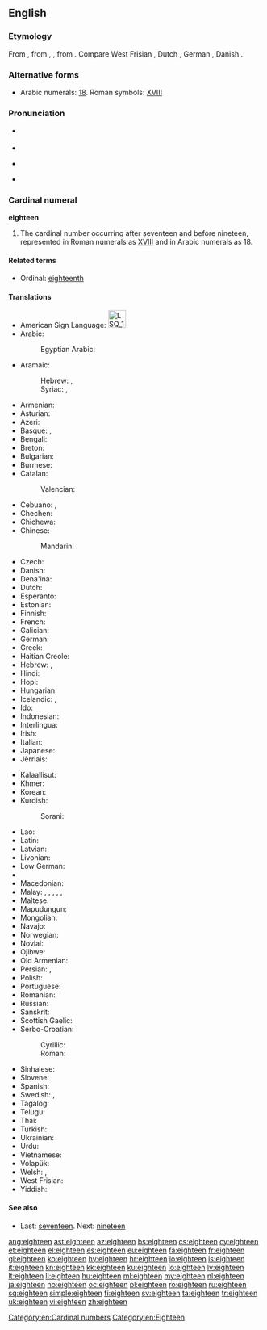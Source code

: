 ==English==

===Etymology===
From {{etyl|enm}} {{term|ehtetene|lang=enm}}, from {{etyl|ang}} {{term|eahtatiene|eahtatīene|lang=ang}}, {{term|eahtatene|eahtatēne|lang=ang}}, from {{etyl|gem-pro|en}} {{recons|ahtōutehun|lang=gem-pro}}. Compare West Frisian {{term|achttjin|lang=fy}}, Dutch {{term|achttien|lang=nl}}, German {{term|achtzehn|lang=de}}, Danish {{term|atten|lang=da}}.

===Alternative forms===
* Arabic numerals: [[18]]. Roman symbols: [[XVIII]]

===Pronunciation===
* {{qualifier|next word stressed near the first syllable}}
*: {{a|UK|US}} {{IPA|/ˈeɪ.tiːn/}}
* {{audio|en-us-eighteen.ogg|Audio (US)}}
* {{qualifier|next word stressed after the first syllable}}
*: {{a|UK|US}} {{IPA|/ˌeɪˈtiːn/}}
* {{rhymes|iːn}}

===Cardinal numeral===
'''eighteen'''

# The cardinal number occurring after seventeen and before nineteen, represented in Roman numerals as [[XVIII]] and in Arabic numerals as 18.

====Related terms====
* Ordinal: [[eighteenth]]

====Translations====
{{trans-top|cardinal number}}
* American Sign Language: [[Image:LSQ 18.jpg|35px]]
* Arabic: {{t-|ar|ثمانية عشر|tr=θamāniyaʈ ʕášar}}
*: Egyptian Arabic: {{tø|arz|تمنتاشر|tr=tamantaashar|sc=Arab}}
* Aramaic:
*: Hebrew: {{tø|arc|תמנעסר|m|tr=tmāna‘sar|sc=Hebr}}, {{tø|arc|תמנעסרא|f|tr=tmāna‘esrē|sc=Hebr}}
*: Syriac: {{tø|arc|ܬܡܢܥܣܪ|m|tr=tmāna‘sar|sc=Syrc}}, {{tø|arc|ܬܡܢܥܣܪܐ|f|tr=tmāna‘esrē|sc=Syrc}}
* Armenian: {{t+|hy|տասնութ|tr=tasnut'}}
* Asturian: {{t+|ast|dieciocho}}
* Azeri: {{t+|az|on səkkiz}}
* Basque: {{t+|eu|hemezortzi}}, {{t+|eu|hamazortzi}}
* Bengali: {{t-|bn|আঠারো|tr=aţharo}}
* Breton: {{t+|br|triwec'h}}
* Bulgarian: {{t-|bg|осемнадесет|tr=osemnadeset|sc=Cyrl}}
* Burmese: {{t-|my|ဆယ့်ရှစ်|tr=hsè.shit|sc=Mymr}}
* Catalan: {{t+|ca|divuit}}
*: Valencian: {{t-|ca|dihuit}}
* Cebuano: {{tø|ceb|napulo'g walo}}, {{tø|ceb|disiotso}}
* Chechen: {{tø|ce|берхIитта|tr=berhitta}}
* Chichewa: {{tø|ny|khumi n'zisanu n'zitatu}}
* Chinese:
*: Mandarin: {{t|cmn|十八|tr=shíbā}}
* Czech: {{t+|cs|osmnáct}}
* Danish: {{t+|da|atten}}
* Dena'ina: {{tø|tfn|łtaqul'i beq'di}}
* Dutch: {{t+|nl|achttien|f}}
* Esperanto: {{t-|eo|dek ok}}
* Estonian: {{t+|et|kaheksateist}}
* Finnish: {{t+|fi|kahdeksantoista}}
* French: {{t+|fr|dix-huit|m}}
* Galician: {{t+|gl|dezaoito}}
* German: {{t+|de|achtzehn}}
* Greek: {{t+|el|δεκαοκτώ|tr=dekaoktó}}
* Haitian Creole: {{tø|ht|dizuit}}
* Hebrew: {{t-|he|שמונה עשרה|alt=שְׁמוֹנֶה־עֶשְׂרֵה|tr=shmone esre|f}} {{qualifier|used in counting}}, {{t-|he|שמונה עשר|alt=שְׁמוֹנָה־עָשָׂר|tr=shmona asar|m}}
* Hindi: {{t+|hi|अठारह|tr=aṭhārah}}
* Hopi: {{tø|hop|pakwt niikyang nanalt siikya’ta}}
* Hungarian: {{t+|hu|tizennyolc}}
* Icelandic: {{t+|is|átján}}, {{t-|is|áttján}} {{qualifier|archaic}}
* Ido: {{t+|io|dek ed ok}}
* Indonesian: {{t-|id|delapan belas}}
* Interlingua: {{t-|ia|dece-octo}}
* Irish: {{t+|ga|ocht déag}}
* Italian: {{t+|it|diciotto}}
* Japanese: {{t+|ja|十八|tr=jū-hachi}}
* Jèrriais: {{tø|roa-jer|dgiêx-huit}}
{{trans-mid}}
* Kalaallisut: {{t-|kl|arvirsaniq-pingasut}}
* Khmer: {{t-|km|ដប់ប្រាំបី|tr=dop pram bei}}
* Korean: {{t+|ko|열여덟|tr=yeolyeodeol}}
* Kurdish:
*: Sorani: {{t+|ku|هه‌ژده‌}}
* Lao: {{t-|lo|ສິບແປດ|sc=Laoo}}
* Latin: {{t+|la|duodeviginti|alt=duodēvīgintī}}
* Latvian: {{t+|lv|astoņpadsmit}}
* Livonian: {{tø|liv|kōdõkstuoistõn}}
* Low German: {{t-|nds|achtteihn}}
* {{trreq|lb}}
* Macedonian: {{t-|mk|осумнаесет|tr=osumnáeset}}
* Malay: {{t-|ms|lapan belas}}, {{t-|ms|delapan belas}}, {{t-|ms|sepuluh lapan}}, {{t-|ms|sepuluh delapan}}, {{t-|ms|satu puluh lapan}}, {{t-|ms|satu puluh delapan}}
* Maltese: {{t-|mt|tmintax}}
* Mapudungun: {{tø|arn|maripura}}
* Mongolian: {{t-|mn|арван найм‎|sc=Cyrl}}
* Navajo: {{tø|nv|tseebíítsʼáadah}}
* Norwegian: {{t+|no|atten}}
* Novial: {{tø|nov|dek-ot}}
* Ojibwe: {{tø|oj|ashi-nishwaaswi}}
* Old Armenian: {{tø|xcl|ութեւտասն|tr=utʿewtasn|sc=Armn}}
* Persian: {{t+|fa|هجده|tr=hejdah}}, {{t+|fa|هیجده|tr=hijdah}}
* Polish: {{t+|pl|osiemnaście|p}}
* Portuguese: {{t+|pt|dezoito}}
* Romanian: {{t+|ro|optsprezece}}
* Russian: {{t+|ru|восемнадцать|tr=vosemnádtsat’}}
* Sanskrit: {{t-|sa|अष्टादशन्|tr=aṣṭādaśan|sc=Deva}}
* Scottish Gaelic: {{t-|gd|ochd}} {{t-|gd|deug}}
* Serbo-Croatian:
*: Cyrillic: {{t-|sh|осамнаест|sc=Cyrl}}
*: Roman: {{t-|sh|osamnaest}}
* Sinhalese: {{t-|si|දහඅට|tr=dhahaata}}
* Slovene: {{t+|sl|osemnajst}}
* Spanish: {{t+|es|dieciocho}}
* Swedish: {{t+|sv|arton}}, {{t+|sv|aderton}} {{qualifier|obsolete, Finnish Swedish}}
* Tagalog: {{t-|tl|labingwalo}}
* Telugu: {{t+|te|పద్దెనిమిది}}
* Thai: {{t-|th|สิบแปด|sc=Thai}}
* Turkish: {{t+|tr|on sekiz}}
* Ukrainian: {{t+|uk|вісімнадцять|tr=visimnadcjat'|sc=Cyrl}}
* Urdu: {{t+|ur|اٹھارہ|tr=aṭhārah}}
* Vietnamese: {{t-|vi|mười tám}}
* Volapük: {{t-|vo|degjöl}}
* Welsh: {{t+|cy|deunaw}} {{qualifier|vigesimal, traditional}}, {{t+|cy|un deg wyth}} {{qualifier|decimal}}
* West Frisian: {{t+|fy|achttjin}}
* Yiddish: {{t-|yi|אַכצן|tr=akhtsn|sc=Hebr}}
{{trans-bottom}}

====See also====
* Last: [[seventeen]]. Next: [[nineteen]]

[[Category:en:Cardinal numbers]]
[[Category:en:Eighteen]]

[[ang:eighteen]]
[[ast:eighteen]]
[[az:eighteen]]
[[bs:eighteen]]
[[cs:eighteen]]
[[cy:eighteen]]
[[et:eighteen]]
[[el:eighteen]]
[[es:eighteen]]
[[eu:eighteen]]
[[fa:eighteen]]
[[fr:eighteen]]
[[gl:eighteen]]
[[ko:eighteen]]
[[hy:eighteen]]
[[hr:eighteen]]
[[io:eighteen]]
[[is:eighteen]]
[[it:eighteen]]
[[kn:eighteen]]
[[kk:eighteen]]
[[ku:eighteen]]
[[lo:eighteen]]
[[lv:eighteen]]
[[lt:eighteen]]
[[li:eighteen]]
[[hu:eighteen]]
[[ml:eighteen]]
[[my:eighteen]]
[[nl:eighteen]]
[[ja:eighteen]]
[[no:eighteen]]
[[oc:eighteen]]
[[pl:eighteen]]
[[ro:eighteen]]
[[ru:eighteen]]
[[sq:eighteen]]
[[simple:eighteen]]
[[fi:eighteen]]
[[sv:eighteen]]
[[ta:eighteen]]
[[tr:eighteen]]
[[uk:eighteen]]
[[vi:eighteen]]
[[zh:eighteen]]